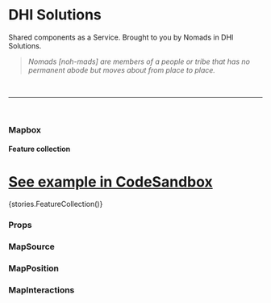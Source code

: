 

<Meta title="Core/Mapbox" component={Mapbox} />

# DHI Solutions

Shared components as a Service. Brought to you by Nomads in DHI Solutions.

> _Nomads [noh-mads] are members of a people or tribe that has no permanent abode but moves about from place to place._

<br />

---

<br />

### Mapbox

#### Feature collection

# [See example in CodeSandbox](https://codesandbox.io/s/mapbox-feature-collection-mzsvg)

<Preview withToolbar>
  <Story name="Feature collection">{stories.FeatureCollection()}</Story>
</Preview>

### Props

<Props of={Mapbox} />

### MapSource

<Props of={MapSource} />

### MapPosition

<Props of={MapPosition} />

### MapInteractions

<Props of={MapInteractions} />

